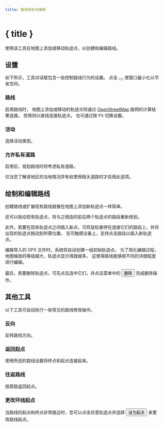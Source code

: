 ```yaml
---
title: 路线规划与编辑
---
```


<script>
</script>

# <Pencil size="24" class="inline-block" style="margin-bottom: 5px" /> { title }

使用该工具在地图上添加或移动轨迹点，以创建和编辑路线。

## 设置

如下所示，工具对话框包含一些控制路线行为的设置。
点击 <button><SquareArrowUpLeft size="16" class="inline-block" style="margin-bottom: 2px" /></button> 使窗口最小化以节省空间。

<div class="flex flex-row justify-center">
    <Routing minimizable={false} class="text-foreground p-3 border rounded-md shadow-lg" />
</div>

### <Route size="16" class="inline-block" style="margin-bottom: 2px" /> 路线

启用路线时， 地图上添加或移动的轨迹点将通过 <a href="https://www.openstreetmap.org" target="_blank">OpenStreetMap</a> 路网的计算结果连接。
禁用则以直线连接轨迹点。
也可通过按 <kbd>F5</kbd> 切换设置。

### <Bike size="16" class="inline-block" style="margin-bottom: 2px" /> 活动

选择活动类型。

### <TriangleAlert size="16" class="inline-block" style="margin-bottom: 2px" /> 允许私有道路

启用后，规划路线时将考虑私有道路。

<DocsNote type="warning">

仅当您了解该地区的当地情况并有权使用相关道路时才启用此选项。

</DocsNote>

## 绘制和编辑路线

创建路线或扩展现有路线就像在地图上添加新轨迹点一样简单。

还可以拖动现有轨迹点，将与之相连的前后两个轨迹点的路段重新规划。

此外，若要在现有轨迹点之间插入新点，可将鼠标悬停在连接它们的路段上，并将出现的轨迹点拖动到所需位置。
在可触摸设备上，支持点击路段以插入新轨迹点。

<DocsNote>

编辑导入的 GPX 文件时，系统将自动创建一组初始轨迹点。
为了简化编辑过程，地图缩放的等级越大，轨迹点显示得就越多。
这使得路线能够按不同的详细程度进行编辑。

</DocsNote>

最后，若要删除轨迹点，可先点击选中它们，并点击菜单中的 <button><Trash2 size="16" class="inline-block" style="margin-bottom: 4px" /> 删除</button> 完成删除操作。

<DocsImage src="tools/routing" alt="轨迹点让您可以轻松编辑路线。" />

## 其他工具

以下工具可自动执行一些常见的路线修改操作。

### 反向

反转路线方向。

### <Home size="16" class="inline-block" style="margin-bottom: 2px" /> 返回起点

使用所选的路线设置将终点和起点连接起来。

### <Repeat size="16" class="inline-block" style="margin-bottom: 2px" /> 往返路线

按原路返回起点。

### <CirclePlay size="16" class="inline-block" style="margin-bottom: 2px" /> 更改环线起点

当路线的起点和终点非常接近时，您可以点击任意轨迹点并选择 <button><CirclePlay size="16" class="inline-block" style="margin-bottom: 2px" /> 设为起点 </button> 来更改路线起点。
